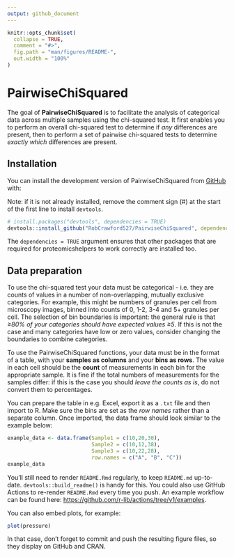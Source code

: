 ```yaml
---
output: github_document
---
```


<!-- README.md is generated from README.Rmd. Please edit that file -->

```r
knitr::opts_chunk$set(
  collapse = TRUE,
  comment = "#>",
  fig.path = "man/figures/README-",
  out.width = "100%"
)
```

# PairwiseChiSquared

<!-- badges: start -->
<!-- badges: end -->

The goal of **PairwiseChiSquared** is to facilitate the analysis of categorical data across multiple samples using the chi-squared test. It first enables you to perform an overall chi-squared test to determine if *any* differences are present, then to perform a set of pairwise chi-squared tests to determine *exactly which* differences are present.

## Installation

You can install the development version of PairwiseChiSquared from [GitHub](https://github.com/) with:

Note: if it is not already installed, remove the comment sign (#) at the start of the first line to install `devtools`.

``` r
# install.packages("devtools", dependencies = TRUE)
devtools::install_github("RobCrawford527/PairwiseChiSquared", dependencies = TRUE)
```

The `dependencies = TRUE` argument ensures that other packages that are required for proteomicshelpers to work correctly are installed too.

## Data preparation

To use the chi-squared test your data must be categorical - i.e. they are counts of values in a number of non-overlapping, mutually exclusive categories. For example, this might be numbers of granules per cell from microscopy images, binned into counts of 0, 1-2, 3-4 and 5+ granules per cell. The selection of bin boundaries is important: the general rule is that *≥80% of your categories should have expected values ≥5*. If this is not the case and many categories have low or zero values, consider changing the boundaries to combine categories.

To use the PairwiseChiSquared functions, your data must be in the format of a table, with your **samples as columns** and your **bins as rows**. The value in each cell should be the **count** of measurements in each bin for the appropriate sample. It is fine if the total numbers of measurements for the samples differ: if this is the case you should *leave the counts as is*, do not convert them to percentages.

You can prepare the table in e.g. Excel, export it as a `.txt` file and then import to R. Make sure the bins are set as the *row names* rather than a separate column. Once imported, the data frame should look similar to the example below:

```r
example_data <- data.frame(Sample1 = c(10,20,30),
                           Sample2 = c(10,12,38),
                           Sample3 = c(10,22,28),
                           row.names = c("A", "B", "C"))
example_data
```




You'll still need to render `README.Rmd` regularly, to keep `README.md` up-to-date. `devtools::build_readme()` is handy for this. You could also use GitHub Actions to re-render `README.Rmd` every time you push. An example workflow can be found here: <https://github.com/r-lib/actions/tree/v1/examples>.

You can also embed plots, for example:

```r
plot(pressure)
```

In that case, don't forget to commit and push the resulting figure files, so they display on GitHub and CRAN.
